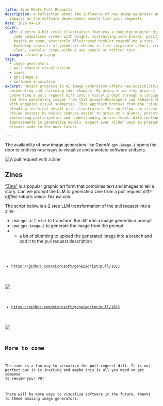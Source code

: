```yaml
---
title: Zine Meets Pull Requests
description: A reflection about the influence of new image generator and their
  impacts on the software development assets like pull requests.
date: 2025-04-29
cover:
  alt: A retro 8-bit style illustration features a computer monitor displaying a
    code comparison screen with bright, contrasting code blocks, positioned
    beside an open, abstractly illustrated booklet resembling a zine. The
    backdrop consists of geometric shapes in five corporate colors, creating a
    clean, symbolic scene without any people or written text.
  image: ./zine-prs.png
tags:
  - image generators
  - pull request visualization
  - zines
  - gpt-image-1
  - software annotation
excerpt: Recent progress in AI image generation offers new possibilities for
  documenting and reviewing code changes. By using a two-step process—first
  converting a pull request diff into a visual prompt through a language model
  and then generating images from that prompt—developers can enhance their PRs
  with engaging visual summaries. This approach borrows from the "zine" format,
  blending technical detail with illustration. The workflow can streamline the
  review process by making changes easier to grasp at a glance, potentially
  increasing participation and understanding across teams. With continued
  improvements in generative models, expect even richer ways to present and
  discuss code in the near future.

---
```



<BlogNarration />

The availability of new image generators like OpenAI `gpt-image-1` opens
the door to endless new ways to visualize and annotate software artifacts.

![A pull request with a zine](./zine-prs-gh.png)

## Zines

["Zine"](https://en.wikipedia.org/wiki/Zine) is a popular graphic art form that combines text and images to tell a story.
Can we prompt the LLM to generate a zine from a pull request diff? _offline robotic voice: Yes we can_.

The script below is a 2 step LLM transformation of the pull request into a zine:

- use `gpt-4.1-mini` to transform the diff into a image generation prompt
- use `gpt-image-1` to generate the image from the prompt
-   - a bit of plumbing to upload the generated image into a branch and add it to the pull request description

<Code code={code} lang="ts" wrap title="prd-zine.genai.mts" />

- https://github.com/microsoft/genaiscript/pull/1505

![](https://raw.githubusercontent.com/microsoft/genaiscript/refs/heads/genai-assets/522d1313a72276c6e257e8515aef10cefca29020918382165d523bed3ac84744.jpg)

- https://github.com/microsoft/genaiscript/pull/1503

![](https://raw.githubusercontent.com/microsoft/genaiscript/refs/heads/genai-assets/ac75c0e82897b9bc80b7bdbab503dacdee16da762f1048ae20d163c4d1b5e7ac.jpg)

## More to come

The zine is a fun way to visualize the pull request diff. It is not perfect but it is inviting
and maybe this is all you need to get someone to review your PR!

There will be more ways to visualize software in the future, thanks to these amazing image generators.
